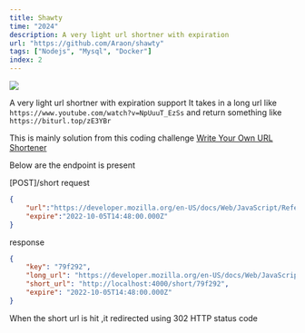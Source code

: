 ```yaml
---
title: Shawty
time: "2024"
description: A very light url shortner with expiration
url: "https://github.com/Araon/shawty"
tags: ["Nodejs", "Mysql", "Docker"]
index: 2
---
```

<Image width={600} height={400} src="/projects/shawty/image.gif" caption="shawty"/>

A very light url shortner with expiration support
It takes in a long url like `https://www.youtube.com/watch?v=NpUuuT_EzSs` and return something like `https://biturl.top/zE3YBr`

This is mainly solution from this coding challenge [Write Your Own URL Shortener](https://codingchallenges.fyi/challenges/challenge-url-shortener)

Below are the endpoint is present

[POST]/short
request
```json
{
    "url":"https://developer.mozilla.org/en-US/docs/Web/JavaScript/Reference/Global_Objects",
    "expire":"2022-10-05T14:48:00.000Z"
}
```
response
```json
{
    "key": "79f292",
    "long_url": "https://developer.mozilla.org/en-US/docs/Web/JavaScript/Reference/Global_Objects",
    "short_url": "http://localhost:4000/short/79f292",
    "expire": "2022-10-05T14:48:00.000Z"
}
```

When the short url is hit ,it redirected using 302 HTTP status code
